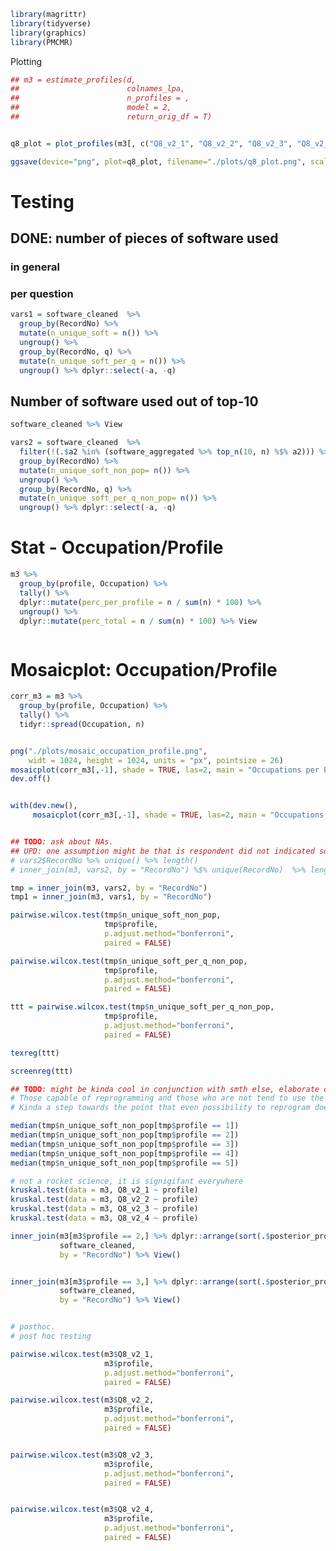 ```r

library(magrittr)
library(tidyverse)
library(graphics)
library(PMCMR)

```


Plotting 


```r

## m3 = estimate_profiles(d,
##                        colnames_lpa,
##                        n_profiles = , 
##                        model = 2,
##                        return_orig_df = T)


q8_plot = plot_profiles(m3[, c("Q8_v2_1", "Q8_v2_2", "Q8_v2_3", "Q8_v2_4", "profile", "posterior_prob")])

ggsave(device="png", plot=q8_plot, filename="./plots/q8_plot.png", scale=.2, height = 1024, width = 1024, units = "mm")


```

# Testing

## DONE: number of pieces of software used
### in general
### per question

```r

vars1 = software_cleaned  %>%
  group_by(RecordNo) %>%
  mutate(n_unique_soft = n()) %>%
  ungroup() %>%
  group_by(RecordNo, q) %>%
  mutate(n_unique_soft_per_q = n()) %>%
  ungroup() %>% dplyr::select(-a, -q)

```

## Number of software used out of top-10


```r

software_cleaned %>% View

vars2 = software_cleaned  %>%
  filter(!(.$a2 %in% (software_aggregated %>% top_n(10, n) %$% a2))) %>% 
  group_by(RecordNo) %>%
  mutate(n_unique_soft_non_pop= n()) %>%
  ungroup() %>%
  group_by(RecordNo, q) %>%
  mutate(n_unique_soft_per_q_non_pop= n()) %>%
  ungroup() %>% dplyr::select(-a, -q)


```
# Stat - Occupation/Profile

```r

m3 %>%
  group_by(profile, Occupation) %>%
  tally() %>%
  dplyr::mutate(perc_per_profile = n / sum(n) * 100) %>%
  ungroup() %>%
  dplyr::mutate(perc_total = n / sum(n) * 100) %>% View



```


# Mosaicplot: Occupation/Profile

```r

corr_m3 = m3 %>%
  group_by(profile, Occupation) %>%
  tally() %>%
  tidyr::spread(Occupation, n)


png("./plots/mosaic_occupation_profile.png",
    widt = 1024, height = 1024, units = "px", pointsize = 26)
mosaicplot(corr_m3[,-1], shade = TRUE, las=2, main = "Occupations per Profile")
dev.off()


with(dev.new(),
     mosaicplot(corr_m3[,-1], shade = TRUE, las=2, main = "Occupations per Profile"))



```



```r

## TODO: ask about NAs.
## UPD: one assumption might be that is respondent did not indicated software, then populate this with random from top 5-10
# vars2$RecordNo %>% unique() %>% length()
# inner_join(m3, vars2, by = "RecordNo") %$% unique(RecordNo)  %>% length()

tmp = inner_join(m3, vars2, by = "RecordNo")
tmp1 = inner_join(m3, vars1, by = "RecordNo")

pairwise.wilcox.test(tmp$n_unique_soft_non_pop, 
                     tmp$profile, 
                     p.adjust.method="bonferroni",
                     paired = FALSE)

pairwise.wilcox.test(tmp$n_unique_soft_per_q_non_pop, 
                     tmp$profile, 
                     p.adjust.method="bonferroni",
                     paired = FALSE)

ttt = pairwise.wilcox.test(tmp$n_unique_soft_per_q_non_pop, 
                     tmp$profile, 
                     p.adjust.method="bonferroni",
                     paired = FALSE)

texreg(ttt)

screenreg(ttt)

## TODO: might be kinda cool in conjunction with smth else, elaborate on this
# Those capable of reprogramming and those who are not tend to use the same amount of soft. Check for occupations later
# Kinda a step towards the point that even possibility to reprogram does not provide s

median(tmp$n_unique_soft_non_pop[tmp$profile == 1])
median(tmp$n_unique_soft_non_pop[tmp$profile == 2])
median(tmp$n_unique_soft_non_pop[tmp$profile == 3])
median(tmp$n_unique_soft_non_pop[tmp$profile == 4])
median(tmp$n_unique_soft_non_pop[tmp$profile == 5])

# not a rocket science, it is signigifant everywhere
kruskal.test(data = m3, Q8_v2_1 ~ profile)
kruskal.test(data = m3, Q8_v2_2 ~ profile)
kruskal.test(data = m3, Q8_v2_3 ~ profile)
kruskal.test(data = m3, Q8_v2_4 ~ profile)

inner_join(m3[m3$profile == 2,] %>% dplyr::arrange(sort(.$posterior_prob, decreasing = TRUE)) %>% top_n(n=10, posterior_prob),
           software_cleaned,
           by = "RecordNo") %>% View()


inner_join(m3[m3$profile == 3,] %>% dplyr::arrange(sort(.$posterior_prob, decreasing = TRUE)) %>% top_n(n=10, posterior_prob),
           software_cleaned,
           by = "RecordNo") %>% View()


# posthoc.
# post hoc testing

pairwise.wilcox.test(m3$Q8_v2_1, 
                     m3$profile, 
                     p.adjust.method="bonferroni",
                     paired = FALSE)

pairwise.wilcox.test(m3$Q8_v2_2, 
                     m3$profile, 
                     p.adjust.method="bonferroni",
                     paired = FALSE)


pairwise.wilcox.test(m3$Q8_v2_3, 
                     m3$profile, 
                     p.adjust.method="bonferroni",
                     paired = FALSE)


pairwise.wilcox.test(m3$Q8_v2_4, 
                     m3$profile, 
                     p.adjust.method="bonferroni",
                     paired = FALSE)



```


```r



```
